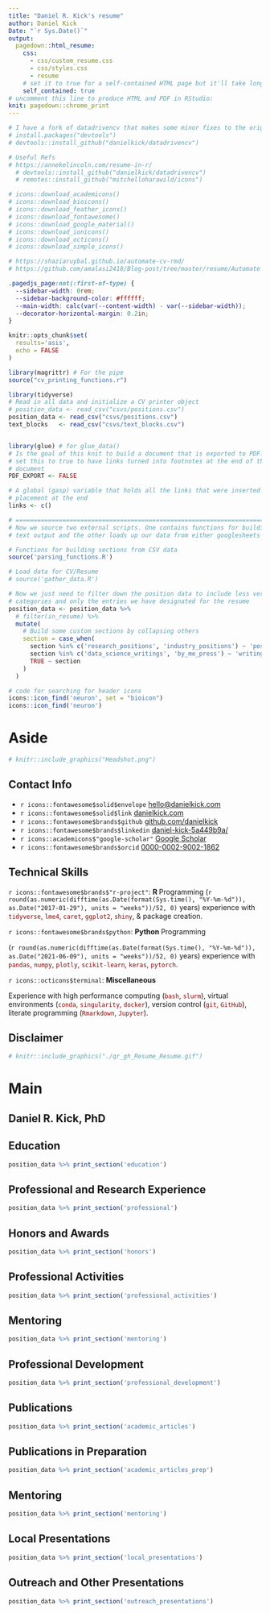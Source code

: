 ```yaml
---
title: "Daniel R. Kick's resume"
author: Daniel Kick
Date: "`r Sys.Date()`"
output:
  pagedown::html_resume:
    css: 
      - css/custom_resume.css
      - css/styles.css
      - resume
    # set it to true for a self-contained HTML page but it'll take longer to render
    self_contained: true
# uncomment this line to produce HTML and PDF in RStudio:
knit: pagedown::chrome_print
---
```


```r
# I have a fork of datadrivencv that makes some minor fixes to the original. See also annekelincoln's post below for issues with the icon library if encountered.
# install.packages("devtools")
# devtools::install_github("danielkick/datadrivencv")

# Useful Refs
# https://annekelincoln.com/resume-in-r/
  # devtools::install_github("danielkick/datadrivencv")
  # remotes::install_github("mitchelloharawild/icons")

# icons::download_academicons()
# icons::download_bioicons()
# icons::download_feather_icons()
# icons::download_fontawesome()
# icons::download_google_material()
# icons::download_ionicons()
# icons::download_octicons()
# icons::download_simple_icons()

# https://shaziaruybal.github.io/automate-cv-rmd/
# https://github.com/amalasi2418/Blog-post/tree/master/resume/Automate
```


```css
.pagedjs_page:not(:first-of-type) {
  --sidebar-width: 0rem;
  --sidebar-background-color: #ffffff;
  --main-width: calc(var(--content-width) - var(--sidebar-width));
  --decorator-horizontal-margin: 0.2in;
}
```

```r
knitr::opts_chunk$set(
  results='asis', 
  echo = FALSE
)

library(magrittr) # For the pipe
source("cv_printing_functions.r")

library(tidyverse)
# Read in all data and initialize a CV printer object
# position_data <- read_csv("csvs/positions.csv")
position_data <- read_csv("csvs/positions.csv")
text_blocks   <- read_csv("csvs/text_blocks.csv")


library(glue) # for glue_data()
# Is the goal of this knit to build a document that is exported to PDF? If so
# set this to true to have links turned into footnotes at the end of the
# document
PDF_EXPORT <- FALSE

# A global (gasp) variable that holds all the links that were inserted for
# placement at the end
links <- c()

# ======================================================================
# Now we source two external scripts. One contains functions for building the
# text output and the other loads up our data from either googlesheets or csvs

# Functions for building sections from CSV data
source('parsing_functions.R')

# Load data for CV/Resume
# source('gather_data.R')

# Now we just need to filter down the position data to include less verbose
# categories and only the entries we have designated for the resume
position_data <- position_data %>% 
  # filter(in_resume) %>% 
  mutate(
    # Build some custom sections by collapsing others
    section = case_when(
      section %in% c('research_positions', 'industry_positions') ~ 'positions', 
      section %in% c('data_science_writings', 'by_me_press') ~ 'writings',
      TRUE ~ section
    )
  ) 
```
 
```r
# code for searching for header icons 
icons::icon_find('neuron', set = "bioicon")
icons::icon_find('neuron')
```


Aside
================================================================================

```r
# knitr::include_graphics("Headshot.png")
```


Contact Info {#contact}
--------------------------------------------------------------------------------

- `r icons::fontawesome$solid$envelope` [hello@danielkick.com](hello@danielkick.com)
- `r icons::fontawesome$solid$link` [danielkick.com](https://www.danielkick.com)
- `r icons::fontawesome$brands$github` [github.com/danielkick](https://github.com/danielkick)
- `r icons::fontawesome$brands$linkedin` [daniel-kick-5a449b9a/](https://www.linkedin.com/in/daniel-kick-5a449b9a/)
- `r icons::academicons$"google-scholar"` [Google Scholar](https://scholar.google.com/citations?user=5Sz0E-0AAAAJ&hl=en&oi=ao)
- `r icons::fontawesome$brands$orcid` [0000-0002-9002-1862](https://orcid.org/0000-0002-9002-1862)



## Technical Skills

 `r icons::fontawesome$brands$"r-project"`: **R **Programming  (`r round(as.numeric(difftime(as.Date(format(Sys.time(), "%Y-%m-%d")), as.Date("2017-01-29"), units = "weeks"))/52, 0)` years) experience with <span style="color: DarkRed;">`tidyverse`, `lme4`, `caret`, `ggplot2`, `shiny`</span>, & package creation. 
 
 
 `r icons::fontawesome$brands$python`: **Python **Programming 
 
 (`r round(as.numeric(difftime(as.Date(format(Sys.time(), "%Y-%m-%d")), as.Date("2021-06-09"), units = "weeks"))/52, 0)` years) experience with <span style="color:DarkRed;">`pandas`, `numpy`, `plotly`, `scikit-learn`, `keras`, `pytorch`</span>.
 

 `r icons::octicons$terminal`: **Miscellaneous **
 
 Experience with high performance computing (<span style="color:DarkRed;">`bash`, `slurm`</span>), virtual environments (<span style="color:DarkRed;">`conda`, `singularity`, `docker`</span>), version control (<span style="color:DarkRed;">`git`, `GitHub`</span>), literate programming (<span style="color:DarkRed;">`Rmarkdown`, `Jupyter`</span>).



Disclaimer {#disclaimer}
--------------------------------------------------------------------------------
<!-- For a pdf with -->

<!-- links scan here. -->

```r
# knitr::include_graphics("./qr_gh_Resume_Resume.gif")
```



Main
================================================================================

Daniel R. Kick, PhD {#title}
--------------------------------------------------------------------------------

Education {data-icon=graduation-cap}
--------------------------------------------------------------------------------
```r
position_data %>% print_section('education')
```


Professional and Research Experience {data-icon=laptop}
--------------------------------------------------------------------------------
```r
position_data %>% print_section('professional')
```


<!-- ```{r} -->
<!-- position_data %>% print_section('research') -->
<!-- ``` -->
<!-- Selected Teaching Experiences {data-icon=chalkboard-teacher} -->
<!-- -------------------------------------------------------------------------------- -->
<!-- ```{r} -->
<!-- position_data %>% print_section('teaching_positions') -->
<!-- ``` -->

Honors and Awards  {data-icon=award}
--------------------------------------------------------------------------------
```r
position_data %>% print_section('honors')
```


Professional Activities {data-icon=suitcase}
--------------------------------------------------------------------------------
```r
position_data %>% print_section('professional_activities')
```

Mentoring {data-icon=users}
--------------------------------------------------------------------------------
```r
position_data %>% print_section('mentoring')
```

Professional Development {data-icon=suitcase}
--------------------------------------------------------------------------------
```r
position_data %>% print_section('professional_development')
```

Publications {data-icon=flask}
--------------------------------------------------------------------------------
```r
position_data %>% print_section('academic_articles')
```

Publications in Preparation {data-icon=flask}
--------------------------------------------------------------------------------
```r
position_data %>% print_section('academic_articles_prep')
```

Mentoring {data-icon=users}
--------------------------------------------------------------------------------
```r
position_data %>% print_section('mentoring')
```

Local Presentations {data-icon=users}
--------------------------------------------------------------------------------
```r
position_data %>% print_section('local_presentations')
```

Outreach and Other Presentations {data-icon=users}
--------------------------------------------------------------------------------
```r
position_data %>% print_section('outreach_presentations')
```



















 <!-- These breaks just force a new page so section doesn't get cut off --> 
<!-- <br> -->
<!-- <br> -->
<!-- <br> -->

